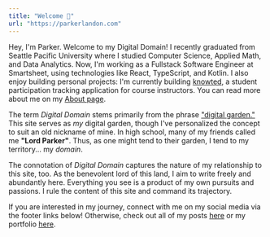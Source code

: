 ```yaml
---
title: "Welcome 👋"
url: "https://parkerlandon.com"
---
```


Hey, I'm Parker. Welcome to my Digital Domain! I recently graduated from Seattle Pacific University where I studied Computer Science, Applied Math, and Data Analytics. Now, I'm working as a Fullstack Software Engineer at Smartsheet, using technologies like React, TypeScript, and Kotlin. I also enjoy building personal projects: I'm currently building [knowted](https://knowted.app), a student participation tracking application for course instructors. You can read more about me on my [About page](/about).

The term _Digital Domain_ stems primarily from the phrase ["digital garden."](https://joelhooks.com/digital-garden) This site serves as _my_ digital garden, though I've personalized the concept to suit an old nickname of mine. In high school, many of my friends called me **"Lord Parker"**. Thus, as one might tend to their garden, I tend to my territory... my _domain_.

The connotation of _Digital Domain_ captures the nature of my relationship to this site, too. As the benevolent lord of this land, I aim to write freely and abundantly here. Everything you see is a product of my own pursuits and passions. I rule the content of this site and command its trajectory.

If you are interested in my journey, connect with me on my social media via the footer links below! Otherwise, check out all of my posts [here](/posts) or my portfolio [here](/portfolio).


